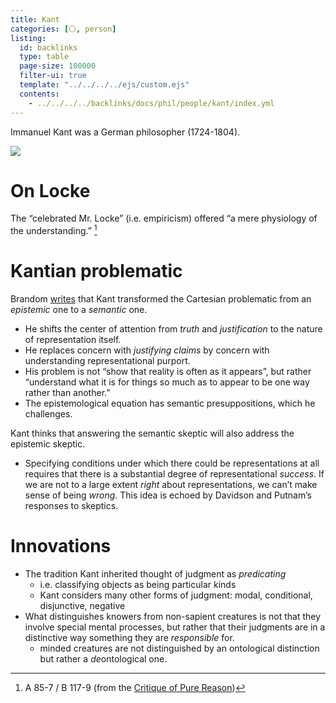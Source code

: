 ```yaml
---
title: Kant
categories: [⚪, person]
listing:
  id: backlinks
  type: table
  page-size: 100000
  filter-ui: true
  template: "../../../../ejs/custom.ejs"
  contents:
    - ../../../../backlinks/docs/phil/people/kant/index.yml
---
```


Immanuel Kant was a German philosopher (1724-1804).

![](/images/headshots/kant.jpeg)


# On Locke
The "celebrated Mr. Locke" (i.e. empiricism) offered "a mere physiology of the 
understanding." [^1]

# Kantian problematic

Brandom [writes](/docs/phil/people/brandom/works/kantian_lessons/index.qmd) 
that Kant transformed the Cartesian problematic from an *epistemic* one to a 
*semantic* one.

- He shifts the center of attention from *truth* and *justification* to the 
  nature of representation itself.
- He replaces concern with *justifying claims* by concern with understanding 
  representational purport.
- His problem is not "show that reality is often as it appears", but rather 
  "understand what it is for things so much as to appear to be one way rather 
  than another."
- The epistemological equation has semantic presuppositions, which he challenges.

Kant thinks that answering the semantic skeptic will also address the epistemic 
skeptic.

- Specifying conditions under which there could be representations at all requires
  that there is a substantial degree of representational *success*. If we are not
  to a large extent *right* about representations, we can't make sense of being
  *wrong*. This idea is echoed by Davidson and Putnam's responses to skeptics.

# Innovations
- The tradition Kant inherited thought of judgment as *predicating*
    - i.e. classifying objects as being particular kinds
    - Kant considers many other forms of judgment: modal, conditional, disjunctive, negative
- What distinguishes knowers from non-sapient creatures is not that they involve special
  mental processes, but rather that their judgments are in a distinctive way something
  they are *responsible* for.
     - minded creatures are not distinguished by an ontological distinction but rather
       a *de*ontological one.
       
[^1]: A 85-7 / B 117-9 (from the 
      [Critique of Pure Reason](/docs/phil/people/kant/works/cpr/index.qmd))
